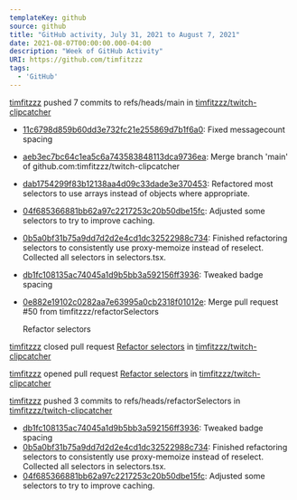 ---
templateKey: github
source: github
title: "GitHub activity, July 31, 2021 to August 7, 2021"
date: 2021-08-07T00:00:00.000-04:00
description: "Week of GitHub Activity"
URI: https://github.com/timfitzzz
tags: 
  - 'GitHub'
---

[timfitzzz](https://github.com/timfitzzz) pushed 7 commits to refs/heads/main in [timfitzzz/twitch-clipcatcher](https://github.com/timfitzzz/twitch-clipcatcher)  
* [11c6798d859b60dd3e732fc21e255869d7b1f6a0](https://github.com/timfitzzz/twitch-clipcatcher/commits/11c6798d859b60dd3e732fc21e255869d7b1f6a0): Fixed messagecount spacing  
* [aeb3ec7bc64c1ea5c6a743583848113dca9736ea](https://github.com/timfitzzz/twitch-clipcatcher/commits/aeb3ec7bc64c1ea5c6a743583848113dca9736ea): Merge branch 'main' of github.com:timfitzzz/twitch-clipcatcher  
* [dab1754299f83b12138aa4d09c33dade3e370453](https://github.com/timfitzzz/twitch-clipcatcher/commits/dab1754299f83b12138aa4d09c33dade3e370453): Refactored most selectors to use arrays instead of objects where appropriate.  
* [04f685366881bb62a97c2217253c20b50dbe15fc](https://github.com/timfitzzz/twitch-clipcatcher/commits/04f685366881bb62a97c2217253c20b50dbe15fc): Adjusted some selectors to try to improve caching.  
* [0b5a0bf31b75a9dd7d2d2e4cd1dc32522988c734](https://github.com/timfitzzz/twitch-clipcatcher/commits/0b5a0bf31b75a9dd7d2d2e4cd1dc32522988c734): Finished refactoring selectors to consistently use proxy-memoize instead of reselect. Collected all selectors in selectors.tsx.  
* [db1fc108135ac74045a1d9b5bb3a592156ff3936](https://github.com/timfitzzz/twitch-clipcatcher/commits/db1fc108135ac74045a1d9b5bb3a592156ff3936): Tweaked badge spacing  
* [0e882e19102c0282aa7e63995a0cb2318f01012e](https://github.com/timfitzzz/twitch-clipcatcher/commits/0e882e19102c0282aa7e63995a0cb2318f01012e): Merge pull request #50 from timfitzzz/refactorSelectors
  
  Refactor selectors  

[timfitzzz](https://github.com/timfitzzz) closed pull request [Refactor selectors](https://github.com/timfitzzz/twitch-clipcatcher/pull/50) in [timfitzzz/twitch-clipcatcher](https://github.com/timfitzzz/twitch-clipcatcher)  

[timfitzzz](https://github.com/timfitzzz) opened pull request [Refactor selectors](https://github.com/timfitzzz/twitch-clipcatcher/pull/50) in [timfitzzz/twitch-clipcatcher](https://github.com/timfitzzz/twitch-clipcatcher)  

[timfitzzz](https://github.com/timfitzzz) pushed 3 commits to refs/heads/refactorSelectors in [timfitzzz/twitch-clipcatcher](https://github.com/timfitzzz/twitch-clipcatcher)  
* [db1fc108135ac74045a1d9b5bb3a592156ff3936](https://github.com/timfitzzz/twitch-clipcatcher/commits/db1fc108135ac74045a1d9b5bb3a592156ff3936): Tweaked badge spacing  
* [0b5a0bf31b75a9dd7d2d2e4cd1dc32522988c734](https://github.com/timfitzzz/twitch-clipcatcher/commits/0b5a0bf31b75a9dd7d2d2e4cd1dc32522988c734): Finished refactoring selectors to consistently use proxy-memoize instead of reselect. Collected all selectors in selectors.tsx.  
* [04f685366881bb62a97c2217253c20b50dbe15fc](https://github.com/timfitzzz/twitch-clipcatcher/commits/04f685366881bb62a97c2217253c20b50dbe15fc): Adjusted some selectors to try to improve caching.  

